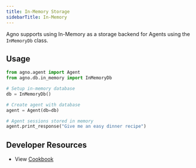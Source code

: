 ```yaml
---
title: In-Memory Storage
sidebarTitle: In-Memory
---
```


Agno supports using In-Memory as a storage backend for Agents using the `InMemoryDb` class.

## Usage

```python
from agno.agent import Agent
from agno.db.in_memory import InMemoryDb

# Setup in-memory database
db = InMemoryDb()

# Create agent with database
agent = Agent(db=db)

# Agent sessions stored in memory
agent.print_response("Give me an easy dinner recipe")
```


## Developer Resources

- View [Cookbook](https://github.com/agno-agi/agno/blob/main/cookbook/db/json/json_for_team.py)
